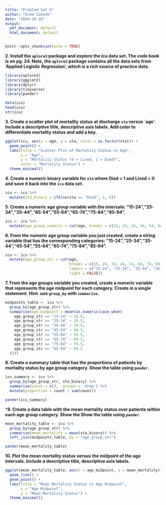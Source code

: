 ---
title: "Problem Set 6"
author: "Ecem Simsek"
date: "2024-10-10"
output:
  pdf_document: default
  html_document: default
---

```{r setup, include=FALSE}
knitr::opts_chunk$set(echo = TRUE)
```

**2. Install the `aplore3` package and explore the icu data set. The code book is on pg. 24. Note, the `aplore3` package contains all the data sets from 'Applied Logistic Regression', which is a rich source of practice data.**

```{r}
library(aplore3)
library(ggplot2)
library(dplyr)
library(tidyverse)
library(pander)

data(icu)
head(icu)
str(icu)
```


**3. Create a scatter plot of mortality status at discharge `sta` versus \`age'. Include a descriptive title, descriptive axis labels. Add color to differentiate mortality status and add a key.**

```{r}
ggplot(icu, aes(x = age, y = sta, color = as.factor(sta))) +
  geom_point() +
  labs(title = "Scatter Plot of Mortality Status vs Age",
       x = "Age",
       y = "Mortality Status (0 = Lived, 1 = Died)",
       color = "Mortality Status") +
  theme_minimal()
```

**4. Create a numeric binary variable for `sta` where Died = 1 and Lived = 0 and save it back into the `icu` data set.**

```{r}
icu <- icu %>%
  mutate(sta_binary = ifelse(sta == "Died", 1, 0))

```

**5. Create a numeric age group variable with the intervals: "15-24","25-34","35-44","45-54","55-64","65-74","75-84","85-94".**

```{r}
icu <- icu %>%
  mutate(age_group_numeric = cut(age, breaks = c(15, 24, 34, 44, 54, 64, 74, 84, 94), right = FALSE))

```


**6. From the numeric age group variable you just created, create a string variable that has the corresponding categories: "15-24","25-34","35-44","45-54","55-64","65-74","75-84","85-94".**
```{r}
icu <- icu %>%
  mutate(age_group_str = cut(age, 
                             breaks = c(15, 24, 34, 44, 54, 64, 74, 84, 94),
                             labels = c("15-24", "25-34", "35-44", "45-54", "55-64", "65-74", "75-84", "85-94"),
                             right = FALSE))
```


**7. From the age groups variable you created, create a numeric variable that represents the age midpoint for each category. Create in a single statement. Hint: use `group_by` with `summarise`.**
```{r}
midpoints_table <- icu %>%
  group_by(age_group_str) %>%
  summarise(age_midpoint = mean(as.numeric(case_when(
    age_group_str == "15-24" ~ 19.5,
    age_group_str == "25-34" ~ 29.5,
    age_group_str == "35-44" ~ 39.5,
    age_group_str == "45-54" ~ 49.5,
    age_group_str == "55-64" ~ 59.5,
    age_group_str == "65-74" ~ 69.5,
    age_group_str == "75-84" ~ 79.5,
    age_group_str == "85-94" ~ 89.5
  ))))

```


**8. Create a summary table that has the proportions of patients by mortality status by age group category. Show the table using `pander`.**
```{r}
icu_summary <- icu %>%
  group_by(age_group_str, sta_binary) %>%
  summarise(count = n(), .groups = 'drop') %>%
  mutate(proportion = count / sum(count))

pander(icu_summary)
```

***9. Create a data table with the mean mortality status over patients within each age group category. Show the Show the table using `pander`.**
```{r}
mean_mortality_table <- icu %>%
  group_by(age_group_str) %>%
  summarise(mean_mortality = mean(sta_binary)) %>%
  left_join(midpoints_table, by = "age_group_str")

pander(mean_mortality_table)
```

**10. Plot the mean mortality status versus the midpoint of the age intervals. Include a descriptive title, descriptive axis labels.**
```{r}
ggplot(mean_mortality_table, aes(x = age_midpoint, y = mean_mortality)) +
  geom_line() +
  geom_point() +
  labs(title = "Mean Mortality Status vs Age Midpoint",
       x = "Age Midpoint",
       y = "Mean Mortality Status") +
  theme_minimal()
```

